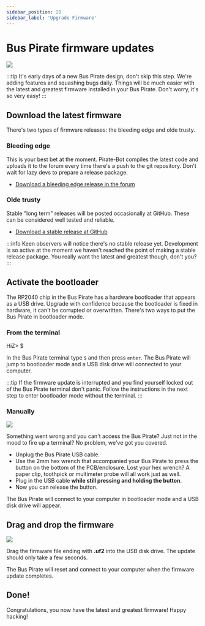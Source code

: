 ```yaml
---
sidebar_position: 20
sidebar_label: 'Upgrade Firmware'
---
```


# Bus Pirate firmware updates

![](./img/firmware-1024.jpg)

:::tip
It's early days of a new Bus Pirate design, don't skip this step. We're adding features and squashing bugs daily. Things will be much easier with the latest and greatest firmware installed in your Bus Pirate. Don't worry, it's so very easy!
:::

## Download the latest firmware

There's two types of firmware releases: the bleeding edge and olde trusty.

### Bleeding edge

This is your best bet at the moment. Pirate-Bot compiles the latest code and uploads it to the forum every time there's a push to the git repository. Don't wait for lazy devs to prepare a release package.

- [Download a bleeding edge release in the forum](https://forum.buspirate.com/t/bus-pirate-5-continuous-integration-builds)

### Olde trusty

Stable "long term" releases will be posted occasionally at GitHub. These can be considered well tested and reliable.

- [Download a stable release at GitHub](https://github.com/DangerousPrototypes/BusPirate5-firmware)

:::info
Keen observers will notice there's no stable release yet. Development is so active at the moment we haven't reached the point of making a stable release package. You really want the latest and greatest though, don't you?
:::


## Activate the bootloader

The RP2040 chip in the Bus Pirate has a hardware bootloader that appears as a USB drive. Upgrade with confidence because the bootloader is fixed in hardware, it can't be corrupted or overwritten. There's two ways to put the Bus Pirate in bootloader mode.

### From the terminal

<BrowserWindow>
<span className="bp-prompt">HiZ></span> $<br/>
</BrowserWindow>

In the Bus Pirate terminal type ```$``` and then press ```enter```. The Bus Pirate will jump to bootloader mode and a USB disk drive will connected to your computer. 

:::tip
If the firmware update is interrupted and you find yourself locked out of the Bus Pirate terminal don't panic. Follow the instructions in the next step to enter bootloader mode without the terminal.
:::

### Manually

![](./img/boot-loader.jpg)

Something went wrong and you can't access the Bus Pirate? Just not in the mood to fire up a terminal? No problem, we've got you covered.

- Unplug the Bus Pirate USB cable.
- Use the 2mm hex wrench that accompanied your Bus Pirate to press the button on the bottom of the PCB/enclosure. Lost your hex wrench? A paper clip, toothpick or multimeter probe will all work just as well.
- Plug in the USB cable **while still pressing and holding the button**.
- Now you can release the button.

The Bus Pirate will connect to your computer in bootloader mode and a USB disk drive will appear.

## Drag and drop the firmware

![](./img/bootload-drive.png)

Drag the firmware file ending with **.uf2** into the USB disk drive. The update should only take a few seconds.

The Bus Pirate will reset and connect to your computer when the firmware update completes.

## Done!

Congratulations, you now have the latest and greatest firmware! Happy hacking!

<DiscourseComments/>